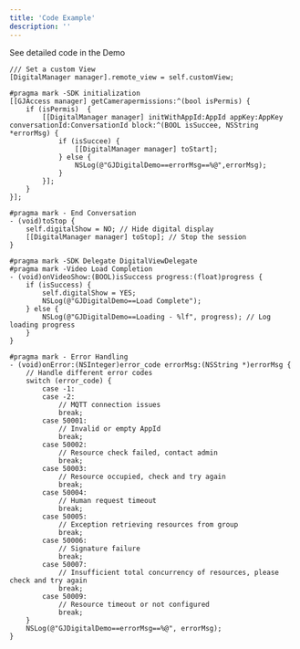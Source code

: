 ```yaml
---
title: 'Code Example'
description: ''
---
```

See detailed code in the Demo
```
/// Set a custom View
[DigitalManager manager].remote_view = self.customView;

#pragma mark -SDK initialization
[[GJAccess manager] getCamerapermissions:^(bool isPermis) {
    if (isPermis)  {
        [[DigitalManager manager] initWithAppId:AppId appKey:AppKey conversationId:ConversationId block:^(BOOL isSuccee, NSString *errorMsg) {
            if (isSuccee) {
                [[DigitalManager manager] toStart];
            } else {
                NSLog(@"GJDigitalDemo==errorMsg==%@",errorMsg);
            }
        }];
    }
}];

#pragma mark - End Conversation
- (void)toStop {
    self.digitalShow = NO; // Hide digital display
    [[DigitalManager manager] toStop]; // Stop the session
}

#pragma mark -SDK Delegate DigitalViewDelegate
#pragma mark -Video Load Completion
- (void)onVideoShow:(BOOL)isSuccess progress:(float)progress {
    if (isSuccess) {
        self.digitalShow = YES;
        NSLog(@"GJDigitalDemo==Load Complete");
    } else {
        NSLog(@"GJDigitalDemo==Loading - %lf", progress); // Log loading progress
    }
}

#pragma mark - Error Handling
- (void)onError:(NSInteger)error_code errorMsg:(NSString *)errorMsg {
    // Handle different error codes
    switch (error_code) {
        case -1:
        case -2:
            // MQTT connection issues
            break;
        case 50001:
            // Invalid or empty AppId
            break;
        case 50002:
            // Resource check failed, contact admin
            break;
        case 50003:
            // Resource occupied, check and try again
            break;
        case 50004:
            // Human request timeout
            break;
        case 50005:
            // Exception retrieving resources from group
            break;
        case 50006:
            // Signature failure
            break;
        case 50007:
            // Insufficient total concurrency of resources, please check and try again
            break;
        case 50009:
            // Resource timeout or not configured
            break;
    }
    NSLog(@"GJDigitalDemo==errorMsg==%@", errorMsg);
}

```

